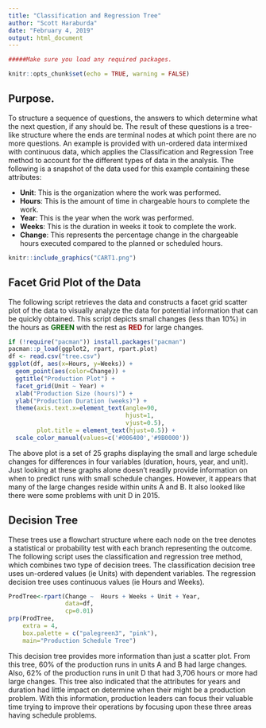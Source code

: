 ---
title: "Classification and Regression Tree"
author: "Scott Haraburda"
date: "February 4, 2019"
output: html_document
---

```{r setup, include=FALSE}

#####Make sure you load any required packages.

knitr::opts_chunk$set(echo = TRUE, warning = FALSE)
```


## Purpose.
To structure a sequence of questions, the answers to which determine what the next question, if any should be.  The result of these questions is a tree-like structure where the ends are terminal nodes at which point there are no more questions. An example is provided with un-ordered data intermixed with continuous data, which applies the Classification and Regression Tree method to account for the different types of data in the analysis. The following is a snapshot of the data used for this example containing these attributes:

* <b>Unit</b>: This is the organization where the work was performed.
* <b>Hours</b>: This is the amount of time in chargeable hours to complete the work.
* <b>Year</b>: This is the year when the work was performed.
* <b>Weeks</b>: This is the duration in weeks it took to complete the work.
* <b>Change</b>: This represents the percentage change in the chargeable hours executed compared to the planned or scheduled hours.

<div align="center">
```{r image0,fig.align="center", echo=FALSE}
knitr::include_graphics("CART1.png")
```
</div>

## Facet Grid Plot of the Data
The following script retrieves the data and constructs a facet grid scatter plot of the data to visually analyze the data for potential information that can be quickly obtained. This script depicts small changes (less than 10%) in the hours as <font color = #006400><b>GREEN</b></font> with the rest as <font color = #9B000><b>RED</b></font> for large changes.

```{r ML1,fig.align="center", echo=TRUE, warning = FALSE, message=FALSE}
if (!require("pacman")) install.packages("pacman")
pacman::p_load(ggplot2, rpart, rpart.plot)
df <- read.csv("tree.csv")
ggplot(df, aes(x=Hours, y=Weeks)) + 
  geom_point(aes(color=Change)) + 
  ggtitle("Production Plot") +
  facet_grid(Unit ~ Year) + 
  xlab("Production Size (hours)") +
  ylab("Production Duration (weeks)") + 
  theme(axis.text.x=element_text(angle=90, 
                                 hjust=1, 
                                 vjust=0.5),
        plot.title = element_text(hjust=0.5)) +
  scale_color_manual(values=c('#006400','#9B0000'))
```

The above plot is a set of 25 graphs displaying the small and large schedule changes for differences in four variables (duration, hours, year, and unit). Just looking at these graphs alone doesn’t readily provide information on when to predict runs with small schedule changes. However, it appears that many of the large changes reside within units A and B.  It also looked like there were some problems with unit D in 2015. 

## Decision Tree
These trees use a flowchart structure where each node on the tree denotes a statistical or probability test with each branch representing the outcome. The following script uses the classification and regression tree method, which combines two type of decision trees. The classification decision tree uses un-ordered values (ie Units) with dependent variables. The regression decision tree uses continuous values (ie Hours and Weeks).

```{r ML2,fig.align="center", echo=TRUE, warning = FALSE, message=FALSE}
ProdTree<-rpart(Change ~  Hours + Weeks + Unit + Year,
                data=df,
                cp=0.01)
prp(ProdTree, 
    extra = 4, 
    box.palette = c("palegreen3", "pink"), 
    main="Production Schedule Tree")
```

This decision tree provides more information than just a scatter plot.  From this tree, 60% of the production runs in units A and B had large changes.  Also, 62% of the production runs in unit D that had 3,706 hours or more had large changes.  This tree also indicated that the attributes for years and duration had little impact on determine when their might be a production problem.  With this information, production leaders can focus their valuable time trying to improve their operations by focusing upon these three areas having schedule problems.
